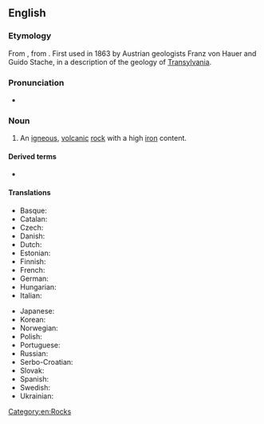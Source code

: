 ==English==
{{wikipedia}}

===Etymology===
From {{etyl|de|en}} {{m|de|Dazit}}, from {{etyl|la|en}} {{m|la|Dācia||greater [[Romania]]}}. First used in 1863 by Austrian geologists Franz von Hauer and Guido Stache, in a description of the geology of [[Transylvania]].

===Pronunciation===
* {{a|UK}} {{IPA|/ˈdeɪsaɪt/|lang=en}}

===Noun===
{{en-noun}}

# {{lb|en|geology}} An [[igneous]], [[volcanic]] [[rock]] with a high [[iron]] content.

====Derived terms====
* {{l|en|dacitic}}

====Translations====
{{trans-top|an igneous, volcanic rock with a high iron content}}
* Basque: {{t|eu|dazita}}
* Catalan: {{t|ca|dacita|f}}
* Czech: {{t|cs|dacit|m}}
* Danish: {{t|da|dacit}}
* Dutch: {{t+|nl|daciet|f}}
* Estonian: {{t|et|datsiit}}
* Finnish: {{t|fi|daciitti}}
* French: {{t+|fr|dacite|f}}
* German: {{t|de|Dazit|m}}
* Hungarian: {{t|hu|dácit}}
* Italian: {{t|it|dacite|f}}
{{trans-mid}}
* Japanese: {{t|ja|デイサイト|sc=Jpan|tr=deisaito}}
* Korean: {{t|ko|데이사이트|sc=Kore}}
* Norwegian: {{t|no|dacitt}}
* Polish: {{t|pl|dacyt}}
* Portuguese: {{t|pt|dacito|m}}
* Russian: {{t|ru|дацит}}
* Serbo-Croatian: {{t|sh|дацит|sc=Cyrl}}
* Slovak: {{t|sk|dacit}}
* Spanish: {{t|es|dacita|f}}
* Swedish: {{t|sv|dacit}}
* Ukrainian: {{t|uk|дацит|sc=Cyrl}}
{{trans-bottom}}

[[Category:en:Rocks]]